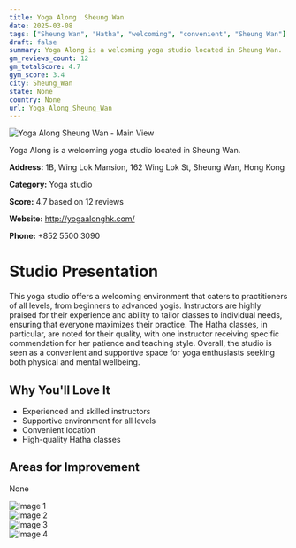 ```yaml
---
title: Yoga Along  Sheung Wan
date: 2025-03-08
tags: ["Sheung Wan", "Hatha", "welcoming", "convenient", "Sheung Wan"]  
draft: false
summary: Yoga Along is a welcoming yoga studio located in Sheung Wan.
gm_reviews_count: 12
gm_totalScore: 4.7
gym_score: 3.4
city: Sheung_Wan
state: None
country: None
url: Yoga_Along_Sheung_Wan
---
```


<div className="aspect-[16/9] relative my-8">
  <img 
    src="https://lh5.googleusercontent.com/p/AF1QipM9ldOK6y_fwoIQUVLe94S8S82UgLFZRGP7ejRQ=w1920-h1080-k-no"
    alt="Yoga Along  Sheung Wan - Main View"
    className="object-cover absolute inset-0 w-full h-full rounded-lg"
  />
</div>

Yoga Along is a welcoming yoga studio located in Sheung Wan.

**Address:** 1B, Wing Lok Mansion, 162 Wing Lok St, Sheung Wan, Hong Kong

**Category:** Yoga studio

**Score:** 4.7 based on 12 reviews

**Website:** http://yogaalonghk.com/

**Phone:** +852 5500 3090

# Studio Presentation

This yoga studio offers a welcoming environment that caters to practitioners of all levels, from beginners to advanced yogis. Instructors are highly praised for their experience and ability to tailor classes to individual needs, ensuring that everyone maximizes their practice. The Hatha classes, in particular, are noted for their quality, with one instructor receiving specific commendation for her patience and teaching style. Overall, the studio is seen as a convenient and supportive space for yoga enthusiasts seeking both physical and mental wellbeing.

## Why You'll Love It

- Experienced and skilled instructors
- Supportive environment for all levels
- Convenient location
- High-quality Hatha classes

## Areas for Improvement

None

<div className="grid grid-cols-1 xl:grid-cols-2 gap-4 my-8">
<div className="aspect-[4/3] relative"><img src="https://lh3.googleusercontent.com/p/AF1QipMyh2rG6gmvqjUHaVE1GSl6n6CIL8oIaYsVwnx_=w1920-h1080-k-no" alt="Image 1" className="object-cover absolute inset-0 w-full h-full rounded-lg" /></div>
<div className="aspect-[4/3] relative"><img src="https://lh5.googleusercontent.com/p/AF1QipO6vMLspDcdoNByaw38wSUUuRaq22uslDclEF9B=w1920-h1080-k-no" alt="Image 2" className="object-cover absolute inset-0 w-full h-full rounded-lg" /></div>
<div className="aspect-[4/3] relative"><img src="https://lh5.googleusercontent.com/p/AF1QipPcY_DttqRHevNxAbl9PdlKkSFzgOXDnA0OObZb=w1920-h1080-k-no" alt="Image 3" className="object-cover absolute inset-0 w-full h-full rounded-lg" /></div>
<div className="aspect-[4/3] relative"><img src="https://lh5.googleusercontent.com/p/AF1QipPmwMkDdCtibs3bwVIF_7pm-qc0ivLK9yFmkcvD=w1920-h1080-k-no" alt="Image 4" className="object-cover absolute inset-0 w-full h-full rounded-lg" /></div>
</div>
